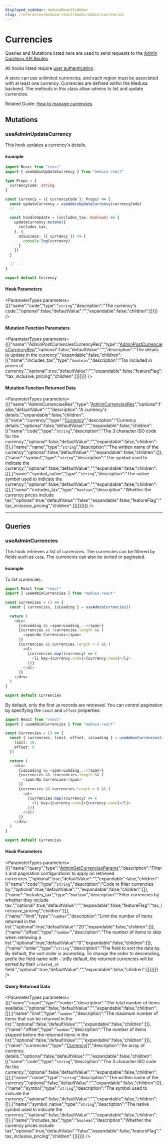 ```yaml
---
displayed_sidebar: medusaReactSidebar
slug: /references/medusa-react/hooks/admin/currencies
---
```



# Currencies

Queries and Mutations listed here are used to send requests to the [Admin Currency API Routes](https://docs.medusajs.com/api/admin#currencies).

All hooks listed require [user authentication](medusa_react.Hooks.Admin.Auth.mdx#useadminlogin).

A store can use unlimited currencies, and each region must be associated with at least one currency.
Currencies are defined within the Medusa backend. The methods in this class allow admins to list and update currencies.

Related Guide: [How to manage currencies](https://docs.medusajs.com/modules/regions-and-currencies/admin/manage-currencies).

## Mutations

### useAdminUpdateCurrency

This hook updates a currency's details.

#### Example

```ts
import React from "react"
import { useAdminUpdateCurrency } from "medusa-react"

type Props = {
  currencyCode: string
}

const Currency = ({ currencyCode }: Props) => {
  const updateCurrency = useAdminUpdateCurrency(currencyCode)
  // ...

  const handleUpdate = (includes_tax: boolean) => {
    updateCurrency.mutate({
      includes_tax,
    }, {
      onSuccess: ({ currency }) => {
        console.log(currency)
      }
    })
  }

  // ...
}

export default Currency
```

#### Hook Parameters

<ParameterTypes parameters={[{"name":"code","type":"`string`","description":"The currency's code.","optional":false,"defaultValue":"","expandable":false,"children":[]}]} />

#### Mutation Function Parameters

<ParameterTypes parameters={[{"name":"AdminPostCurrenciesCurrencyReq","type":"[AdminPostCurrenciesCurrencyReq](../../../medusa/classes/medusa.AdminPostCurrenciesCurrencyReq.mdx)","optional":false,"defaultValue":"","description":"The details to update in the currency","expandable":false,"children":[{"name":"includes_tax","type":"`boolean`","description":"Tax included in prices of currency.","optional":true,"defaultValue":"","expandable":false,"featureFlag":"tax_inclusive_pricing","children":[]}]}]} />

#### Mutation Function Returned Data

<ParameterTypes parameters={[{"name":"AdminCurrenciesRes","type":"[AdminCurrenciesRes](../../../medusa/types/medusa.AdminCurrenciesRes.mdx)","optional":false,"defaultValue":"","description":"A currency's details.","expandable":false,"children":[{"name":"currency","type":"[Currency](../../../entities/classes/entities.Currency.mdx)","description":"Currency details.","optional":false,"defaultValue":"","expandable":false,"children":[{"name":"code","type":"`string`","description":"The 3 character ISO code for the currency.","optional":false,"defaultValue":"","expandable":false,"children":[]},{"name":"name","type":"`string`","description":"The written name of the currency","optional":false,"defaultValue":"","expandable":false,"children":[]},{"name":"symbol","type":"`string`","description":"The symbol used to indicate the currency.","optional":false,"defaultValue":"","expandable":false,"children":[]},{"name":"symbol_native","type":"`string`","description":"The native symbol used to indicate the currency.","optional":false,"defaultValue":"","expandable":false,"children":[]},{"name":"includes_tax","type":"`boolean`","description":"Whether the currency prices include tax","optional":true,"defaultValue":"false","expandable":false,"featureFlag":"tax_inclusive_pricing","children":[]}]}]}]} />

___

## Queries

### useAdminCurrencies

This hook retrieves a list of currencies. The currencies can be filtered by fields such as `code`. 
The currencies can also be sorted or paginated.

#### Example

To list currencies:

```ts
import React from "react"
import { useAdminCurrencies } from "medusa-react"

const Currencies = () => {
  const { currencies, isLoading } = useAdminCurrencies()

  return (
    <div>
      {isLoading && <span>Loading...</span>}
      {currencies && !currencies.length && (
        <span>No Currencies</span>
      )}
      {currencies && currencies.length > 0 && (
        <ul>
          {currencies.map((currency) => (
            <li key={currency.code}>{currency.name}</li>
          ))}
        </ul>
      )}
    </div>
  )
}

export default Currencies
```

By default, only the first `20` records are retrieved. You can control pagination by specifying the `limit` and `offset` properties:

```ts
import React from "react"
import { useAdminCurrencies } from "medusa-react"

const Currencies = () => {
  const { currencies, limit, offset, isLoading } = useAdminCurrencies({
    limit: 10,
    offset: 0
  })

  return (
    <div>
      {isLoading && <span>Loading...</span>}
      {currencies && !currencies.length && (
        <span>No Currencies</span>
      )}
      {currencies && currencies.length > 0 && (
        <ul>
          {currencies.map((currency) => (
            <li key={currency.code}>{currency.name}</li>
          ))}
        </ul>
      )}
    </div>
  )
}

export default Currencies
```

#### Hook Parameters

<ParameterTypes parameters={[{"name":"query","type":"[AdminGetCurrenciesParams](../../../medusa/classes/medusa.AdminGetCurrenciesParams.mdx)","description":"Filters and pagination configurations to apply on retrieved currencies.","optional":true,"defaultValue":"","expandable":false,"children":[{"name":"code","type":"`string`","description":"Code to filter currencies by.","optional":true,"defaultValue":"","expandable":false,"children":[]},{"name":"includes_tax","type":"`boolean`","description":"Filter currencies by whether they include tax.","optional":true,"defaultValue":"","expandable":false,"featureFlag":"tax_inclusive_pricing","children":[]},{"name":"limit","type":"`number`","description":"Limit the number of items returned in the list.","optional":true,"defaultValue":"20","expandable":false,"children":[]},{"name":"offset","type":"`number`","description":"The number of items to skip when retrieving a list.","optional":true,"defaultValue":"0","expandable":false,"children":[]},{"name":"order","type":"`string`","description":"The field to sort the data by. By default, the sort order is ascending. To change the order to descending, prefix the field name with `-`.\nBy default, the returned currencies will be sorted by their `created_at` field.","optional":true,"defaultValue":"","expandable":false,"children":[]}]}]} />

#### Query Returned Data

<ParameterTypes parameters={[{"name":"count","type":"`number`","description":"The total number of items available.","optional":false,"defaultValue":"","expandable":false,"children":[]},{"name":"limit","type":"`number`","description":"The maximum number of items that can be returned in the list.","optional":false,"defaultValue":"","expandable":false,"children":[]},{"name":"offset","type":"`number`","description":"The number of items skipped before the returned items in the list.","optional":false,"defaultValue":"","expandable":false,"children":[]},{"name":"currencies","type":"[Currency](../../../entities/classes/entities.Currency.mdx)[]","description":"An array of currency details.","optional":false,"defaultValue":"","expandable":false,"children":[{"name":"code","type":"`string`","description":"The 3 character ISO code for the currency.","optional":false,"defaultValue":"","expandable":false,"children":[]},{"name":"name","type":"`string`","description":"The written name of the currency","optional":false,"defaultValue":"","expandable":false,"children":[]},{"name":"symbol","type":"`string`","description":"The symbol used to indicate the currency.","optional":false,"defaultValue":"","expandable":false,"children":[]},{"name":"symbol_native","type":"`string`","description":"The native symbol used to indicate the currency.","optional":false,"defaultValue":"","expandable":false,"children":[]},{"name":"includes_tax","type":"`boolean`","description":"Whether the currency prices include tax","optional":true,"defaultValue":"false","expandable":false,"featureFlag":"tax_inclusive_pricing","children":[]}]}]} />
